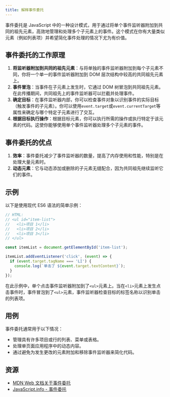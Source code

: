 ```yaml
---
title: 解释事件委托
---
```


事件委托是 JavaScript 中的一种设计模式，用于通过将单个事件监听器附加到共同的祖先元素，高效地管理和处理多个子元素上的事件。这个模式在你有大量类似元素（例如列表项）并希望简化事件处理的情况下尤为有价值。

## 事件委托的工作原理

1. **将监听器附加到共同的祖先元素**：与将单独的事件监听器附加到每个子元素不同，你将一个单一的事件监听器附加到 DOM 层次结构中较高的共同祖先元素上。
1. **事件冒泡**：当事件在子元素上发生时，它通过 DOM 树冒泡到共同祖先元素。在此传播期间，共同祖先上的事件监听器可以拦截并处理事件。
1. **确定目标**：在事件监听器内部，你可以检查事件对象以识别事件的实际目标（触发事件的子元素）。你可以使用`event.target`或`event.currentTarget`等属性来确定与哪个特定子元素进行了交互。
1. **根据目标执行操作**：根据目标元素，你可以执行所需的操作或执行特定于该元素的代码。这使你能够使用单个事件监听器处理多个子元素的事件。

## 事件委托的优点

1. **效率**：事件委托减少了事件监听器的数量，提高了内存使用和性能，特别是在处理大量元素时。
1. **动态元素**：它与动态添加或删除的子元素无缝配合，因为共同祖先继续监听它们的事件。

## 示例

以下是使用现代 ES6 语法的简单示例：

```js
// HTML:
// <ul id="item-list">
//   <li>项目 1</li>
//   <li>项目 2</li>
//   <li>项目 3</li>
// </ul>

const itemList = document.getElementById('item-list');

itemList.addEventListener('click', (event) => {
  if (event.target.tagName === 'LI') {
    console.log(`单击了 ${event.target.textContent}`);
  }
});
```

在此示例中，单个点击事件监听器附加到了`<ul>`元素上。当在`<li>`元素上发生点击事件时，事件冒泡到了`<ul>`元素，事件监听器检查目标的标签名称以识别单击的列表项。

## 用例

事件委托通常用于以下情况：

- 管理具有许多项目或行的列表、菜单或表格。
- 处理单页面应用程序中的动态内容。
- 通过避免为发生更改的元素附加和移除事件监听器来简化代码。

## 资源

- [MDN Web 文档关于事件委托](https://developer.mozilla.org/en-US/docs/Learn/JavaScript/Building_blocks/Events#event_delegation)
- [JavaScript.info - 事件委托](https://javascript.info/event-delegation)

